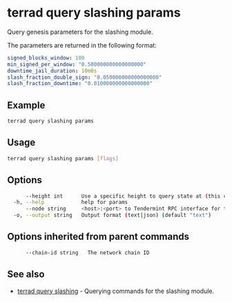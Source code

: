 # terrad query slashing params

Query genesis parameters for the slashing module.

The parameters are returned in the following format:

```yaml
signed_blocks_window: 100
min_signed_per_window: "0.500000000000000000"
downtime_jail_duration: 10m0s
slash_fraction_double_sign: "0.050000000000000000"
slash_fraction_downtime: "0.010000000000000000"
```

## Example

 ```sh Terrad
terrad query slashing params
```

## Usage

```sh Terrad
terrad query slashing params [flags]
```

## Options

```sh Terrad
      --height int      Use a specific height to query state at (this can error if the node is pruning state)
  -h, --help            help for params
      --node string     <host>:<port> to Tendermint RPC interface for this chain (default "tcp://localhost:26657")
  -o, --output string   Output format (text|json) (default "text")
```

## Options inherited from parent commands

```sh Terrad
      --chain-id string   The network chain ID
```

## See also

* [terrad query slashing](./terrad_query_slashing.mdx)	 - Querying commands for the slashing module.


